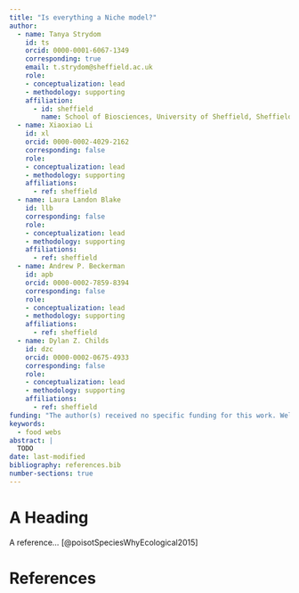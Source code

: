 ```yaml
---
title: "Is everything a Niche model?"
author:
  - name: Tanya Strydom
    id: ts
    orcid: 0000-0001-6067-1349
    corresponding: true
    email: t.strydom@sheffield.ac.uk
    role: 
    - conceptualization: lead
    - methodology: supporting
    affiliation:
      - id: sheffield
        name: School of Biosciences, University of Sheffield, Sheffield, UK
  - name: Xiaoxiao Li
    id: xl
    orcid: 0000-0002-4029-2162
    corresponding: false
    role: 
    - conceptualization: lead
    - methodology: supporting
    affiliations:
      - ref: sheffield
  - name: Laura Landon Blake
    id: llb
    corresponding: false
    role: 
    - conceptualization: lead
    - methodology: supporting
    affiliations:
      - ref: sheffield
  - name: Andrew P. Beckerman
    id: apb
    orcid: 0000-0002-7859-8394
    corresponding: false
    role: 
    - conceptualization: lead
    - methodology: supporting
    affiliations:
      - ref: sheffield
  - name: Dylan Z. Childs
    id: dzc
    orcid: 0000-0002-0675-4933
    corresponding: false
    role: 
    - conceptualization: lead
    - methodology: supporting
    affiliations:
      - ref: sheffield
funding: "The author(s) received no specific funding for this work. Well they did I just haven't done the homework"
keywords:
  - food webs
abstract: |
  TODO
date: last-modified
bibliography: references.bib
number-sections: true
---
```


# A Heading

A reference... [@poisotSpeciesWhyEcological2015]

# References {.unnumbered}

::: {#refs}
:::